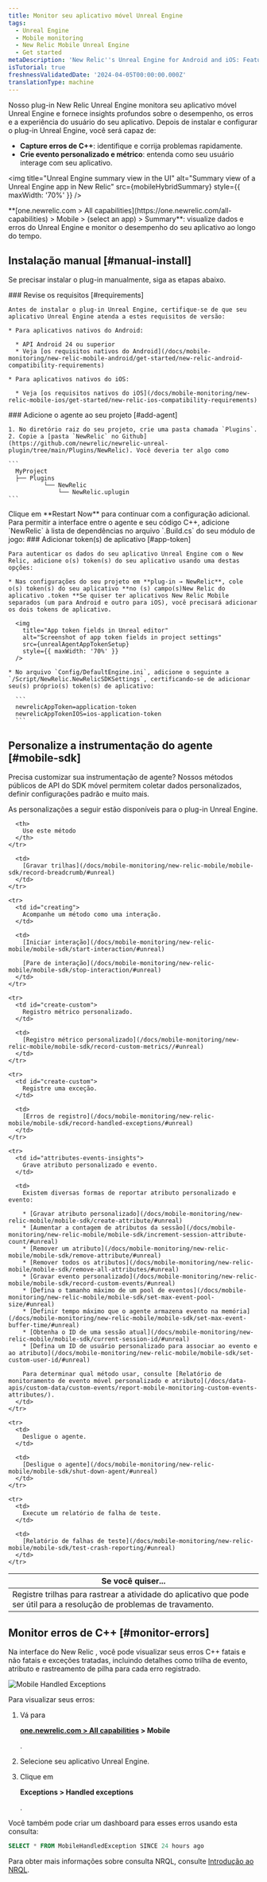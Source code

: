 ```yaml
---
title: Monitor seu aplicativo móvel Unreal Engine
tags:
  - Unreal Engine
  - Mobile monitoring
  - New Relic Mobile Unreal Engine
  - Get started
metaDescription: 'New Relic''s Unreal Engine for Android and iOS: Features, compatibility, requirements, installation, and upgrade procedures.'
isTutorial: true
freshnessValidatedDate: '2024-04-05T00:00:00.000Z'
translationType: machine
---
```






Nosso plug-in New Relic Unreal Engine monitora seu aplicativo móvel Unreal Engine e fornece insights profundos sobre o desempenho, os erros e a experiência do usuário do seu aplicativo. Depois de instalar e configurar o plug-in Unreal Engine, você será capaz de:

* **Capture erros de C++**: identifique e corrija problemas rapidamente.
* **Crie evento personalizado e métrico**: entenda como seu usuário interage com seu aplicativo.

<img
  title="Unreal Engine summary view in the UI"
  alt="Summary view of a Unreal Engine app in New Relic"
  src={mobileHybridSummary}
  style={{ maxWidth: '70%' }}
/>

<figcaption>
  <DoNotTranslate>**[one.newrelic.com > All capabilities](https://one.newrelic.com/all-capabilities) > Mobile > (select an app) > Summary**</DoNotTranslate>: visualize dados e erros do Unreal Engine e monitor o desempenho do seu aplicativo ao longo do tempo.
</figcaption>

## Instalação manual [#manual-install]

Se precisar instalar o plug-in manualmente, siga as etapas abaixo.

<Steps>
  <Step>
    ### Revise os requisitos [#requirements]

    Antes de instalar o plug-in Unreal Engine, certifique-se de que seu aplicativo Unreal Engine atenda a estes requisitos de versão:

    * Para aplicativos nativos do Android:

      * API Android 24 ou superior
      * Veja [os requisitos nativos do Android](/docs/mobile-monitoring/new-relic-mobile-android/get-started/new-relic-android-compatibility-requirements)

    * Para aplicativos nativos do iOS:

      * Veja [os requisitos nativos do iOS](/docs/mobile-monitoring/new-relic-mobile-ios/get-started/new-relic-ios-compatibility-requirements)
  </Step>

  <Step>
    ### Adicione o agente ao seu projeto [#add-agent]

    1. No diretório raiz do seu projeto, crie uma pasta chamada `Plugins`.
    2. Copie a [pasta `NewRelic` no Github](https://github.com/newrelic/newrelic-unreal-plugin/tree/main/Plugins/NewRelic). Você deveria ter algo como

    ```
      MyProject
      ├── Plugins
              └── NewRelic
                  └── NewRelic.uplugin
    ```
  </Step>

  <Step>
    Clique em **Restart Now** para continuar com a configuração adicional.
  </Step>

  <Step>
    Para permitir a interface entre o agente e seu código C++, adicione `NewRelic` à lista de dependências no arquivo `.Build.cs` do seu módulo de jogo:
  </Step>

  <Step>
    ### Adicionar token(s) de aplicativo [#app-token]

    Para autenticar os dados do seu aplicativo Unreal Engine com o New Relic, adicione o(s) token(s) do seu aplicativo usando uma destas opções:

    * Nas configurações do seu projeto em **plug-in → NewRelic**, cole o(s) token(s) do seu aplicativo **no (s) campo(s)New Relic do aplicativo .token **Se quiser ter aplicativos New Relic Mobile separados (um para Android e outro para iOS), você precisará adicionar os dois tokens de aplicativo.

      <img
        title="App token fields in Unreal editor"
        alt="Screenshot of app token fields in project settings"
        src={unrealAgentAppTokenSetup}
        style={{ maxWidth: '70%' }}
      />

    * No arquivo `Config/DefaultEngine.ini`, adicione o seguinte a `/Script/NewRelic.NewRelicSDKSettings`, certificando-se de adicionar seu(s) próprio(s) token(s) de aplicativo:

      ```
      newrelicAppToken=application-token
      newrelicAppTokenIOS=ios-application-token
      ```
  </Step>
</Steps>

## Personalize a instrumentação do agente [#mobile-sdk]

Precisa customizar sua instrumentação de agente? Nossos métodos públicos de API do SDK móvel permitem coletar dados personalizados, definir configurações padrão e muito mais.

As personalizações a seguir estão disponíveis para o plug-in Unreal Engine.

<table>
  <thead>
    <tr>
      <th style={{ width: "300px" }}>
        Se você quiser...
      </th>

      <th>
        Use este método
      </th>
    </tr>
  </thead>

  <tbody>
    <tr>
      <td id="crash-analysis">
        Registre trilhas para rastrear a atividade do aplicativo que pode ser útil para a resolução de problemas de travamento.
      </td>

      <td>
        [Gravar trilhas](/docs/mobile-monitoring/new-relic-mobile/mobile-sdk/record-breadcrumb/#unreal)
      </td>
    </tr>

    <tr>
      <td id="creating">
        Acompanhe um método como uma interação.
      </td>

      <td>
        [Iniciar interação](/docs/mobile-monitoring/new-relic-mobile/mobile-sdk/start-interaction/#unreal)

        [Pare de interação](/docs/mobile-monitoring/new-relic-mobile/mobile-sdk/stop-interaction/#unreal)
      </td>
    </tr>

    <tr>
      <td id="create-custom">
        Registro métrico personalizado.
      </td>

      <td>
        [Registro métrico personalizado](/docs/mobile-monitoring/new-relic-mobile/mobile-sdk/record-custom-metrics//#unreal)
      </td>
    </tr>

    <tr>
      <td id="create-custom">
        Registre uma exceção.
      </td>

      <td>
        [Erros de registro](/docs/mobile-monitoring/new-relic-mobile/mobile-sdk/record-handled-exceptions/#unreal)
      </td>
    </tr>

    <tr>
      <td id="attributes-events-insights">
        Grave atributo personalizado e evento.
      </td>

      <td>
        Existem diversas formas de reportar atributo personalizado e evento:

        * [Gravar atributo personalizado](/docs/mobile-monitoring/new-relic-mobile/mobile-sdk/create-attribute/#unreal)
        * [Aumentar a contagem de atributos da sessão](/docs/mobile-monitoring/new-relic-mobile/mobile-sdk/increment-session-attribute-count/#unreal)
        * [Remover um atributo](/docs/mobile-monitoring/new-relic-mobile/mobile-sdk/remove-attribute/#unreal)
        * [Remover todos os atributos](/docs/mobile-monitoring/new-relic-mobile/mobile-sdk/remove-all-attributes/#unreal)
        * [Gravar evento personalizado](/docs/mobile-monitoring/new-relic-mobile/mobile-sdk/record-custom-events/#unreal)
        * [Defina o tamanho máximo de um pool de eventos](/docs/mobile-monitoring/new-relic-mobile/mobile-sdk/set-max-event-pool-size/#unreal)
        * [Definir tempo máximo que o agente armazena evento na memória](/docs/mobile-monitoring/new-relic-mobile/mobile-sdk/set-max-event-buffer-time/#unreal)
        * [Obtenha o ID de uma sessão atual](/docs/mobile-monitoring/new-relic-mobile/mobile-sdk/current-session-id/#unreal)
        * [Defina um ID de usuário personalizado para associar ao evento e ao atributo](/docs/mobile-monitoring/new-relic-mobile/mobile-sdk/set-custom-user-id/#unreal)

        Para determinar qual método usar, consulte [Relatório de monitoramento de evento móvel personalizado e atributo](/docs/data-apis/custom-data/custom-events/report-mobile-monitoring-custom-events-attributes/).
      </td>
    </tr>

    <tr>
      <td>
        Desligue o agente.
      </td>

      <td>
        [Desligue o agente](/docs/mobile-monitoring/new-relic-mobile/mobile-sdk/shut-down-agent/#unreal)
      </td>
    </tr>

    <tr>
      <td>
        Execute um relatório de falha de teste.
      </td>

      <td>
        [Relatório de falhas de teste](/docs/mobile-monitoring/new-relic-mobile/mobile-sdk/test-crash-reporting/#unreal)
      </td>
    </tr>
  </tbody>
</table>

## Monitor erros de C++ [#monitor-errors]

Na interface do New Relic , você pode visualizar seus erros C++ fatais e não fatais e exceções tratadas, incluindo detalhes como trilha de evento, atributo e rastreamento de pilha para cada erro registrado.

<img
  title="Mobile Handled Exceptions"
  alt="Mobile Handled Exceptions"
  src={mobileHandledExceptionsSummary}
/>

Para visualizar seus erros:

1. Vá para

   <DoNotTranslate>**[one.newrelic.com > All capabilities](https://one.newrelic.com/all-capabilities) > Mobile**</DoNotTranslate>

   .

2. Selecione seu aplicativo Unreal Engine.

3. Clique em

   <DoNotTranslate>**Exceptions > Handled exceptions**</DoNotTranslate>

   .

Você também pode criar um dashboard para esses erros usando esta consulta:

```sql
SELECT * FROM MobileHandledException SINCE 24 hours ago
```

Para obter mais informações sobre consulta NRQL, consulte [Introdução ao NRQL](/docs/query-your-data/nrql-new-relic-query-language/get-started/introduction-nrql-new-relics-query-language/#where).